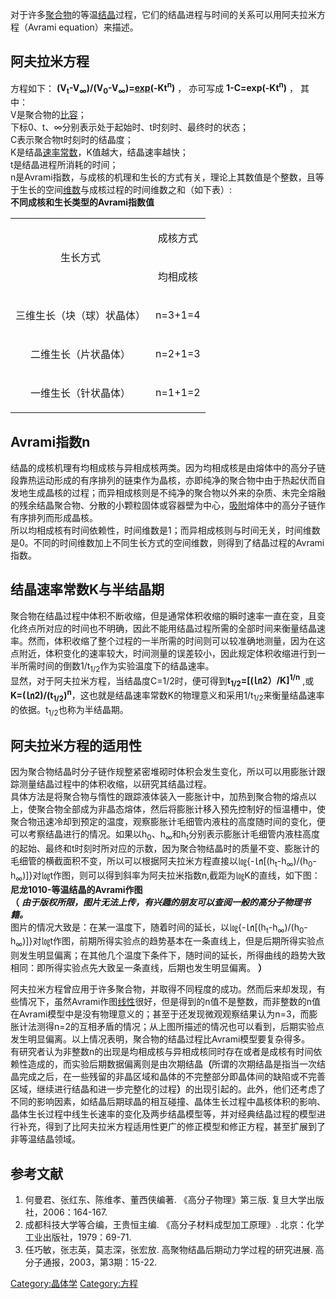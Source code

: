 对于许多[[聚合物|聚合物]]的等温[[结晶|结晶]]过程，它们的结晶进程与时间的关系可以用阿夫拉米方程（Avrami equation）来描述。
== 阿夫拉米方程 ==
方程如下：
'''(V<sub>t</sub>-V<sub>∞</sub>)/(V<sub>0</sub>-V<sub>∞</sub>)=[[exp|exp]](-Kt<sup>n</sup>)'''  ，
亦可写成         '''1-C=exp(-Kt<sup>n</sup>)'''   ，               
其中：<br />
V是聚合物的[[比容|比容]]；<br />
下标0、t、∞分别表示处于起始时、t时刻时、最终时的状态；<br />
C表示聚合物t时刻时的结晶度；<br />
K是结晶[[速率常数|速率常数]]，K值越大，结晶速率越快；<br />
t是结晶进程所消耗的时间；<br />
n是Avrami指数，与成核的机理和生长的方式有关，理论上其数值是个整数，且等于生长的空间[[维数|维数]]与成核过程的时间维数之和（如下表）:<br />
'''不同成核和生长类型的Avrami指数值'''
{| class="wikitable"
|-
| rowspan=2 align="center"|生长方式
| colspan=2 align="center"|成核方式
|-
|均相成核    
|异相成核
|-
|  三维生长（块（球）状晶体） ||     n=3+1=4	  ||     n=3+0=3
|-
|  二维生长（片状晶体）	      ||     n=2+1=3	  ||     n=2+0=2
|-
|  一维生长（针状晶体）       ||     n=1+1=2	  ||     n=1+0=1
|}
== Avrami指数n ==
结晶的成核机理有均相成核与异相成核两类。因为均相成核是由熔体中的高分子链段靠热运动形成的有序排列的链束作为晶核，亦即纯净的聚合物中由于热起伏而自发地生成晶核的过程；而异相成核则是不纯净的聚合物以外来的杂质、未完全熔融的残余结晶聚合物、分散的小颗粒固体或容器壁为中心，[[吸附|吸附]]熔体中的高分子链作有序排列而形成晶核。<br />
所以均相成核有时间依赖性，时间维数是1；而异相成核则与时间无关，时间维数是0。不同的时间维数加上不同生长方式的空间维数，则得到了结晶过程的Avrami指数。
== 结晶速率常数K与半结晶期 ==
聚合物在结晶过程中体积不断收缩，但是通常体积收缩的瞬时速率一直在变，且变化终点所对应的时间也不明确，因此不能用结晶过程所需的全部时间来衡量结晶速率。然而，体积收缩了整个过程的一半所需的时间则可以较准确地测量，因为在这点附近，体积变化的速率较大，时间测量的误差较小，因此规定体积收缩进行到一半所需时间的倒数1/t<sub>1/2</sub>作为实验温度下的结晶速率。<br />
显然，对于阿夫拉米方程，当结晶度C=1/2时，便可得到'''t<sub>1/2</sub>=[(㏑2）/K]<sup>1/n</sup>''' ,或'''K=(㏑2)/(t<sub>1/2</sub>)<sup>n</sup>'''，这也就是结晶速率常数K的物理意义和采用1/t<sub>1/2</sub>来衡量结晶速率的依据。t<sub>1/2</sub>也称为半结晶期。
== 阿夫拉米方程的适用性 ==
因为聚合物结晶时分子链作规整紧密堆砌时体积会发生变化，所以可以用膨胀计跟踪测量结晶过程中的体积收缩，以研究其结晶过程。<br />
具体方法是将聚合物与惰性的跟踪液体装入一膨胀计中，加热到聚合物的熔点以上，使聚合物全部成为非晶态熔体，然后将膨胀计移入预先控制好的恒温槽中，使聚合物迅速冷却到预定的温度，观察膨胀计毛细管内液柱的高度随时间的变化，便可以考察结晶进行的情况。如果以h<sub>0</sub>、h<sub>∞</sub>和h<sub>t</sub>分别表示膨胀计毛细管内液柱高度的起始、最终和t时刻时所对应的示数，因为聚合物结晶时的质量不变、膨胀计的毛细管的横截面积不变，所以可以根据阿夫拉米方程直接以㏒{-㏑[(h<sub>t</sub>-h<sub>∞</sub>)/(h<sub>0</sub>-h<sub>∞</sub>)]}对㏒t作图，则可以得到斜率为阿夫拉米指数n,截距为㏒K的直线，如下图：'''尼龙1010-等温结晶的Avrami作图'''<br />
'''（''' '''''由于版权所限，图片无法上传，有兴趣的朋友可以查阅一般的高分子物理书籍。'''''<br />
图片的情况大致是：在某一温度下，随着时间的延长，以㏒{-㏑[(h<sub>t</sub>-h<sub>∞</sub>)/(h<sub>0</sub>-h<sub>∞</sub>)]}对㏒t作图，前期所得实验点的趋势基本在一条直线上，但是后期所得实验点则发生明显偏离；在其他几个温度下条件下，随时间的延长，所得曲线的趋势大致相同：即所得实验点先大致呈一条直线，后期也发生明显偏离。 '''）'''

阿夫拉米方程曾应用于许多聚合物，并取得不同程度的成功。然而后来却发现，有些情况下，虽然Avrami作图[[线性|线性]]很好，但是得到的n值不是整数，而非整数的n值在Avrami模型中是没有物理意义的；甚至于还发现微观观察结果认为n=3，而膨胀计法测得n=2的互相矛盾的情况；从上图所描述的情况也可以看到，后期实验点发生明显偏离。以上情况表明，聚合物的结晶过程比Avrami模型要复杂得多。<br />
有研究者认为非整数n的出现是均相成核与异相成核同时存在或者是成核有时间依赖性造成的，而实验后期数据偏离则是由次期结晶'''（'''所谓的次期结晶是指当一次结晶完成之后，在一些残留的非晶区域和晶体的不完整部分即晶体间的缺陷或不完善区域，继续进行结晶和进一步完整化的过程'''）'''的出现引起的。此外，他们还考虑了不同的影响因素，如结晶后期球晶的相互碰撞、晶体生长过程中晶核体积的影响、晶体生长过程中线生长速率的变化及两步结晶模型等，并对经典结晶过程的模型进行补充，得到了比阿夫拉米方程适用性更广的修正模型和修正方程，甚至扩展到了非等温结晶领域。

== 参考文献 ==
#何曼君、张红东、陈维孝、董西侠编著.  《高分子物理》第三版. 复旦大学出版社，2006：164-167.
#成都科技大学等合编，王贵恒主编.  《高分子材料成型加工原理》.  北京：化学工业出版社，1979：69-71.
#任巧敏，张志英，莫志深，张宏放.  高聚物结晶后期动力学过程的研究进展.  高分子通报，2003，第3期：15-22.


[[Category:晶体学|Category:晶体学]]
[[Category:方程|Category:方程]]